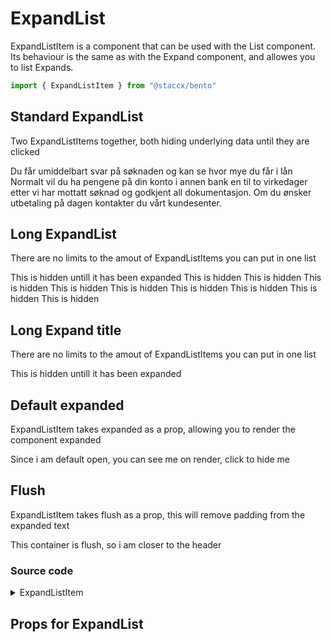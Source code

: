 
<Meta title="components/Lists/ExpandList" component={ExpandListItem}/>

# ExpandList
ExpandListItem is a component that can be used with the List component.
Its behaviour is the same as with the Expand component, and allowes you to list
Expands.

```javascript
import { ExpandListItem } from "@staccx/bento"
```

## Standard ExpandList
Two ExpandListItems together, both hiding underlying data until they are clicked

<Preview>
  <Story name="Standard">
   <List>
             <ExpandListItem
               title={
                 "Hvor lang tid tar det før jeg får svar på søknaden?"
               }
             >
               Du får umiddelbart svar på søknaden og kan se hvor mye du får i lån
             </ExpandListItem>
             <ExpandListItem
               title="Hvor lang tid tar det før lånet blir utbetalt?"
             >
               Normalt vil du ha pengene på din konto i annen bank en til to
               virkedager etter vi har mottatt søknad og godkjent all
               dokumentasjon. Om du ønsker utbetaling på dagen kontakter du vårt
               kundesenter.
              </ExpandListItem>
    </List>
  </Story>
</Preview>

## Long ExpandList
There are no limits to the amout of ExpandListItems you can put in one list

<Preview>
  <Story name="Long List">
   <List>
         <ExpandListItem variant={"variant"} title={"This is an ExpandListItem"}>
                    This is hidden untill it has been expanded
                  </ExpandListItem>
                  <ExpandListItem variant={"variant"} title={"This is an ExpandListItem"}>
                    This is hidden
                  </ExpandListItem>
                  <ExpandListItem variant={"variant"} title={"This is an ExpandListItem"}>
                    This is hidden
                  </ExpandListItem>
                  <ExpandListItem variant={"variant"} title={"This is an ExpandListItem"}>
                    This is hidden
                  </ExpandListItem>
                  <ExpandListItem variant={"variant"} title={"This is an ExpandListItem"}>
                    This is hidden
                  </ExpandListItem>
                  <ExpandListItem variant={"variant"} title={"This is an ExpandListItem"}>
                    This is hidden
                  </ExpandListItem>
                  <ExpandListItem variant={"variant"} title={"This is an ExpandListItem"}>
                    This is hidden
                  </ExpandListItem>
                  <ExpandListItem variant={"variant"} title={"This is an ExpandListItem"}>
                    This is hidden
                  </ExpandListItem>
                  <ExpandListItem variant={"variant"} title={"This is an ExpandListItem"}>
                    This is hidden
                  </ExpandListItem>
                  <ExpandListItem variant={"variant"} title={"This is an ExpandListItem"}>
                    This is hidden
                  </ExpandListItem>
    </List>
  </Story>
</Preview>

## Long Expand title
There are no limits to the amout of ExpandListItems you can put in one list

<Preview>
  <Story name="Long Title">
   <List>
         <ExpandListItem variant={"variant"} title={"This expand title is very long, does that matter? it might do, but i dont know, lets find out. i am now just typing random words to make this title longer, so far it seemes fine"}>
                    This is hidden untill it has been expanded
                  </ExpandListItem>
    </List>
  </Story>
</Preview>

## Default expanded
ExpandListItem takes expanded as a prop, allowing you to render the component expanded

<Preview>
  <Story name="Default expanded">
   <List>
         <ExpandListItem title={"A Title"} expanded>
                    Since i am default open, you can see me on render, click to hide me
                  </ExpandListItem>
    </List>
  </Story>
</Preview>

## Flush
ExpandListItem takes flush as a prop, this will remove padding from the expanded text

<Preview>
  <Story name="Flush">
   <List>
         <ExpandListItem title={"A Title"} flush>
                    This container is flush, so i am closer to the header
                  </ExpandListItem>
    </List>
  </Story>
</Preview>

### Source code
<details><summary>ExpandListItem</summary>
<p>

```bash
import React, { Component } from "react"
import PropTypes from "prop-types"
import styled from "styled-components"
import { BounceIn } from "../../../animations"
import Caret from "../../Icons/Caret/Caret"
import {
  spacing,
  font,
  color,
  applyVariants,
  commonPropTypes
} from "../../../theming"
import ThemeComponent from "../../Theme/ThemeComponent"
import themeProps from "./ExpandListItem.themeProps"
import { componentCreateFactory } from "../../../theming/utils/createVariantsFunctionFactory"

const ExpandButton = ({ title, isExpanded, ...props }) => (
  <ExpandBtn isExpanded={isExpanded} {...props}>
    {title} <ExpandIcon isExpanded={isExpanded} />
  </ExpandBtn>
)

const BtnComponent = ({ ...props }) => (
  <ThemeComponent
    tagName={themeProps.listItemButtonComponent}
    fallback={ExpandButton}
    {...props}
  />
)
class ExpandListItem extends Component {
  constructor(props) {
    super(props)
    this.handleChange = this.handleChange.bind(this)
    this.state = {
      isExpanded: this.props.expanded
    }
  }

  componentWillReceiveProps(nextProps) {
    if (nextProps.expanded !== undefined) {
      this.setState({ isExpanded: nextProps.expanded })
    }
  }

  handleChange(event) {
    this.setState({
      isExpanded: !this.state.isExpanded
    })
    if (this.props.onClick) {
      this.props.onClick(event)
    }
  }

  render() {
    const {
      title,
      children,
      className,
      flush,
      onClick,
      variant,
      ...otherProps
    } = this.props
    const { isExpanded } = this.state
    return (
      <ExpandItem
        className={className}
        variant={variant}
        isExpanded={isExpanded}
        {...otherProps}
      >
        <BtnComponent
          {...otherProps}
          title={title}
          isExpanded={isExpanded}
          onClick={this.handleChange}
          aria-expanded={isExpanded}
          aria-controls={title}
          id={title + "2"}
          variant={variant}
        />
        {isExpanded && (
          <ExpandedItem
            flush={flush}
            id={title}
            aria-labelledby={title + "2"}
            variant={variant}
            isExpanded={isExpanded}
          >
            {children}
          </ExpandedItem>
        )}
      </ExpandItem>
    )
  }
}

const ExpandItem = styled.li`
  border-bottom: 1px solid ${color.line};
  position: relative;

  &:last-child {
    border-bottom-width: 0;
  }
  ${applyVariants(themeProps.listItem)};
`

const IconComponent = ({ ...props }) => (
  <ThemeComponent
    tagName={themeProps.expandListIconComponent}
    fallback={Caret}
    {...props}
  />
)
const ExpandIcon = styled(IconComponent)`
  position: absolute;
  right: ${spacing.small};
  fill: ${color.wcag};
  transition: transform 0.3s ease-out;
  transform: ${p => (p.isExpanded ? "rotate(180deg)" : "rotate(0)")};
  ${applyVariants(themeProps.listIcon)};
`

const ExpandBtn = styled.button`
  background: transparent;
  border-width: 0;
  color: ${color.text};
  font-size: ${font.base};
  font-weight: ${p => (p.isExpanded ? "bold" : "normal")};
  cursor: pointer;
  padding: ${spacing.small} ${spacing.large} ${spacing.small} ${spacing.medium};
  width: 100%;
  text-align: left;
  display: flex;
  justify-content: space-between;
  align-items: center;

  &:hover,
  &:focus {
    color: ${color.black};
    outline: none;

    ${ExpandIcon} {
      fill: ${color.primary};
    }
  }
  ${applyVariants(themeProps.listButton)};
`

const ExpandedItem = styled.div`
  opacity: 0;
  animation: 0.4s ${BounceIn} 0.05s ease-out forwards 1;
  padding: ${p => (p.flush ? 0 : spacing.small)}
    ${p => (p.flush ? 0 : spacing.medium)}
    ${p => (p.flush ? 0 : spacing.medium)};
  max-width: ${p => (p.flush ? "auto" : "540px")};
  margin: auto;
  line-height: 1.8;
  ${applyVariants(themeProps.expandedItem)};
`

ExpandListItem.defaultProps = {
  expanded: false,
  className: "",
  flush: false
}

ExpandListItem.propTypes = {
  /**
   * Will be shown when expanding
   */
  children: commonPropTypes.children.isRequired,
  /**
   * Title for the expand (what is shown before expanding)
   */
  title: PropTypes.oneOfType([
    PropTypes.string,
    PropTypes.element,
    PropTypes.array
  ]).isRequired,
  className: PropTypes.string,
  /**
   * Expanded true or false, if true it renders open
   */
  expanded: PropTypes.bool,
  flush: PropTypes.bool
}

ExpandListItem.themeProps = themeProps
ExpandListItem.createVariants = componentCreateFactory(ExpandListItem)

export default ExpandListItem

```

</p>
</details>

## Props for ExpandList
<Props of={ExpandListItem} />
